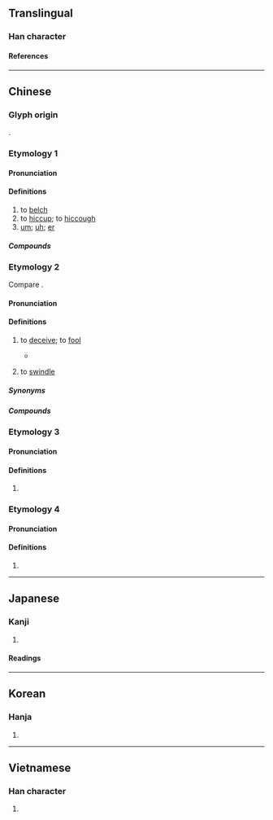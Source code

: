 {{character info}}
==Translingual==

===Han character===
{{Han char|rn=30|rad=口|as=04|sn=7|four=61012|canj=RMSU|ids=⿰口厄}}

====References====
{{Han ref|kx=0181.040|dkj=03387|dj=0399.010|hdz=10587.110|uh=5443}}

----

==Chinese==

===Glyph origin===
{{Han etym}}
{{Han compound|口|厄|c1=s|c2=p|t1=mouth|ls=psc}}.

===Etymology 1===
{{zh-forms|alt=呝}}

====Pronunciation====
{{zh-pron
|m=è
|c=ak1
|h=pfs=
|md=
|mn=xm,tp,kh,tn,tc,yl:eh/qz,lk:e̍rh/zz:e̍h/sx,km:èr/sx,hc:erh/mg:è
|w=
|mc=
|oc=2
|cat=v,intj
}}

====Definitions====
{{zh-hanzi}}

# to [[belch]]
# to [[hiccup]]; to [[hiccough]]
# [[um]]; [[uh]]; [[er]]

=====Compounds=====
{{zh-der|呃逆|打呃|呃喔}}

===Etymology 2===
{{zh-forms|alt=眲}}
Compare {{cog|za|ngaek||to take advantage of someone}}.

====Pronunciation====
{{zh-pron
|c=ngaak1,ngak1
|c-t=ngak2
|cat=v
}}

====Definitions====
{{zh-hanzi}}

# {{lb|zh|Cantonese}} to [[deceive]]; to [[fool]]
#* {{zh-x|你 呃{ngaak1} 人，唔好 講大話！|You are '''deceiving''' others. Do not lie！|C|ref={{w2|zh|唐英年}} ([[w:Henry Tang|Henry Tang]]), [https://www.youtube.com/watch?v=gxxkzvchIq4&t=57s&ab_channel=%E5%95%86%E6%A5%AD%E9%9B%BB%E5%8F%B0HongKongToolbar CE Election Debate 2012]}}
# {{lb|zh|Cantonese}} to [[swindle]]

=====Synonyms=====
{{zh-dial|騙}}

=====Compounds=====
{{zh-der|呃人|呃秤|呃錢|呃蝦條|呃呃氹氹|呃呃騙騙|偷呃拐騙|呃神騙鬼|呃like|呃鬼食豆腐}}

===Etymology 3===
{{zh-forms}}

====Pronunciation====
{{zh-pron
|m=e
|cat=part
}}

====Definitions====
{{zh-hanzi}}

# {{n-g|Used to indicate approval or shock.}}

===Etymology 4===
{{zh-forms}}

====Pronunciation====
{{zh-pron
|m=ài
|c=aai3
|mc=y
|oc=1
|cat=
}}

====Definitions====
{{zh-hanzi}}

# {{rfdef|zh}}

----

==Japanese==

===Kanji===
{{ja-kanji|grade=|rs=口04}}

# {{rfdef|ja|sort=口04}}

====Readings====
{{ja-readings
|on=あく, あい
|kun=なく
}}

----

==Korean==

===Hanja===
{{ko-hanja|애}}

# {{rfdef|ko|sort=口04}}

----

==Vietnamese==

===Han character===
{{vi-readings|reading=[[ách]], [[nhách]], [[ải]]|rs=口04}}

# {{rfdef|vi}}